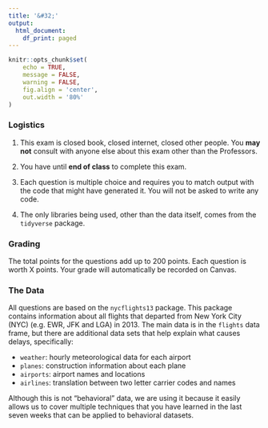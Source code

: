 ```yaml
---
title: '&#32;'
output:
  html_document:
    df_print: paged
---
```


```r
knitr::opts_chunk$set(
    echo = TRUE,
    message = FALSE, 
    warning = FALSE,
    fig.align = 'center',
    out.width = '80%'
)
```

### Logistics

1. This exam is closed book, closed internet, closed other people. You **may not** consult with anyone else about this exam other than the Professors.

2. You have until **end of class** to complete this exam.

3. Each question is multiple choice and requires you to match output with the code that might have generated it. You will not be asked to write any code. 

4. The only libraries being used, other than the data itself, comes from the `tidyverse` package. 

### Grading 

The total points for the questions add up to 200 points. Each question is worth X points. Your grade will automatically be recorded on Canvas. 

### The Data

All questions are based on the `nycflights13` package. This package contains information about all flights that departed from New York City (NYC) (e.g. EWR, JFK and LGA) in 2013. The main data is in the `flights` data frame, but there are additional data sets that help explain what causes delays, specifically:

- `weather`: hourly meteorological data for each airport
- `planes`: construction information about each plane
- `airports`: airport names and locations
- `airlines`: translation between two letter carrier codes and names

Although this is not "behavioral" data, we are using it because it easily allows us to cover multiple techniques that you have learned in the last seven weeks that can be applied to behavioral datasets.  
